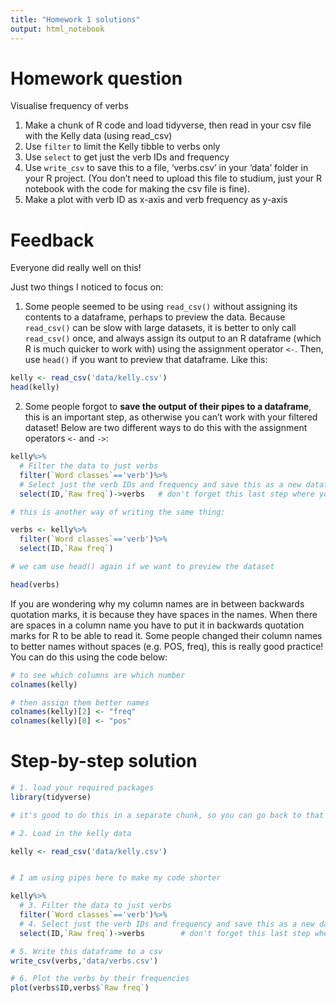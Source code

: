 ```yaml
---
title: "Homework 1 solutions"
output: html_notebook
---
```


# Homework question

Visualise frequency of verbs

1. Make a chunk of R code and load tidyverse, then read in your csv file with the Kelly data (using read_csv)
2. Use `filter` to limit the Kelly tibble to verbs only
3. Use `select` to get just the verb IDs and frequency
4. Use `write_csv` to save this to a file, 'verbs.csv' in your 'data' folder in your R project. (You don't need to upload this file to studium, just your R notebook with the code for making the csv file is fine).
5. Make a plot with verb ID as x-axis and verb frequency as y-axis

# Feedback 

Everyone did really well on this!

Just two things I noticed to focus on:

1. Some people seemed to be using `read_csv()` without assigning its contents to a dataframe, perhaps to preview the data. Because `read_csv()` can be slow with large datasets, it is better to only call `read_csv()` once, and always assign its output to an R dataframe (which R is much quicker to work with) using the assignment operator `<-`. Then, use `head()` if you want to preview that dataframe. Like this:

``` r
kelly <- read_csv('data/kelly.csv')
head(kelly)
```

2. Some people forgot to **save the output of their pipes to a dataframe**, this is an important step, as otherwise you can't work with your filtered dataset! Below are two different ways to do this with the assignment operators `<-` and `->`:

```r
kelly%>%
  # Filter the data to just verbs
  filter(`Word classes`=='verb')%>%
  # Select just the verb IDs and frequency and save this as a new dataframe
  select(ID,`Raw freq`)->verbs   # don't forget this last step where you assign your filtered data to a new dataframe that you can work with (using ->)!

# this is another way of writing the same thing:

verbs <- kelly%>%
  filter(`Word classes`=='verb')%>%
  select(ID,`Raw freq`)

# we cam use head() again if we want to preview the dataset

head(verbs)

```

If you are wondering why my column names are in between backwards quotation marks, it is because they have spaces in the names. When there are spaces in a column name you have to put it in backwards quotation marks for R to be able to read it. Some people changed their column names to better names without spaces (e.g. POS, freq), this is really good practice! You can do this using the code below:

```r
# to see which columns are which number
colnames(kelly)

# then assign them better names
colnames(kelly)[2] <- "freq"
colnames(kelly)[8] <- "pos"
```


# Step-by-step solution

```r

# 1. load your required packages
library(tidyverse)

# it's good to do this in a separate chunk, so you can go back to that chunk and add more packages if needed. It is better to load your packages all together at the top, than to load them as you need them further down in your code. Having them in one place at the top makes it easy for people to see which packages they need (and install them if necessary) to run your code

```


```r
# 2. Load in the kelly data

kelly <- read_csv('data/kelly.csv')


# I am using pipes here to make my code shorter 

kelly%>%
  # 3. Filter the data to just verbs
  filter(`Word classes`=='verb')%>%
  # 4. Select just the verb IDs and frequency and save this as a new dataframe
  select(ID,`Raw freq`)->verbs        # don't forget this last step where you assign your filtered data to a new dataframe that you can work with (using ->)!

# 5. Write this dataframe to a csv
write_csv(verbs,'data/verbs.csv')

# 6. Plot the verbs by their frequencies
plot(verbs$ID,verbs$`Raw freq`)
```

